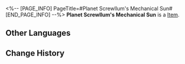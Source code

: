 <%-- [PAGE_INFO]
PageTitle=#Planet Screwllum's Mechanical Sun#
[END_PAGE_INFO] --%>
{{Item Infobox
|id          = 63055
|image       = Item Planet Screwllum's Mechanical Sun.png
|type        = 
|invCategory = Relics
|rarity      = 5
|effect      = 
|description = The plane encapsulates the core of Planet Screwllum, imprisoned in a cage composed of countless levers, pistons, and gears. The inhabitants of Planet Screwllum euphemistically refer to it as the "Steel Sun."
|source1     = [[Simulated Universe: World 5 - Immersion Device Redemption]]
}}
'''Planet Screwllum's Mechanical Sun''' is a [[Item]].

==Other Languages==
{{Other Languages
|en   = Planet Screwllum's Mechanical Sun
|zhs  = 螺丝星的机械烈阳
|zht  = 螺絲星的機械烈陽
|ja   = スクリュー星の機械太陽
|ko   = 스크루룸별의 기계 태양
|es   = Sol mecánico del planeta Tornillia
|fr   = Soleil mécanique de la planète Screwllum
|ru   = Механическое солнце Скрюллума
|th   = Planet Screwllum's Mechanical Sun
|vi   = Mặt Trời Cơ Giới Của Screwllum
|de   = Die mechanische Sonne des Planeten Screwllum
|id   = Planet Screwllum's Mechanical Sun
|pt   = Sol Mecânico do Planeta Screwllum
}}

==Change History==
{{Change History|2.0}}